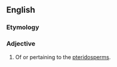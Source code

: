 ==English==

===Etymology===
{{suffix|en|pteridosperm|ous}}

===Adjective===
{{en-adj|-}}

#  {{lb|en|botany}} Of or pertaining to the [[pteridosperm]]s.